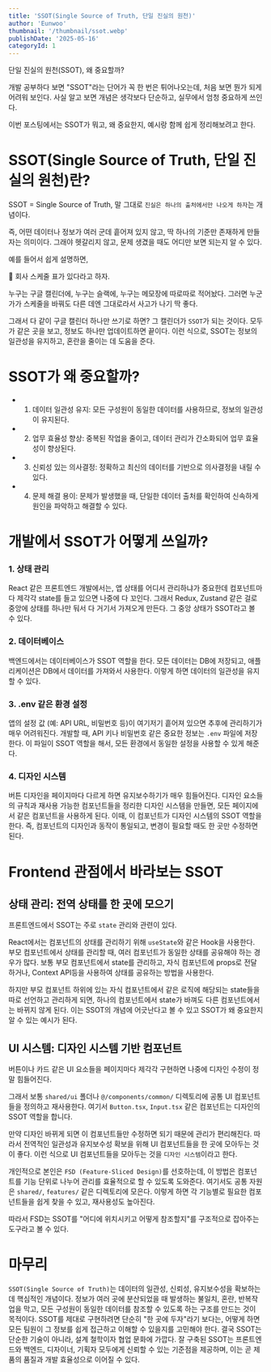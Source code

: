 ```yaml
---
title: 'SSOT(Single Source of Truth, 단일 진실의 원천)'
author: 'Eunwoo'
thumbnail: '/thumbnail/ssot.webp'
publishDate: '2025-05-16'
categoryId: 1
---
```


단일 진실의 원천(SSOT), 왜 중요할까?

개발 공부하다 보면 "SSOT"라는 단어가 꼭 한 번은 튀어나오는데, 처음 보면 뭔가 되게 어려워 보인다.
사실 알고 보면 개념은 생각보다 단순하고, 실무에서 엄청 중요하게 쓰인다.

이번 포스팅에서는 SSOT가 뭐고, 왜 중요한지, 예시랑 함께 쉽게 정리해보려고 한다.

# SSOT(Single Source of Truth, 단일 진실의 원천)란?

SSOT = Single Source of Truth, 말 그대로 `진실은 하나의 출처에서만 나오게 하자`는 개념이다.

즉, 어떤 데이터나 정보가 여러 군데 흩어져 있지 않고, 딱 하나의 기준만 존재하게 만들자는 의미이다.
그래야 헷갈리지 않고, 문제 생겼을 때도 어디만 보면 되는지 알 수 있다.

예를 들어서 쉽게 설명하면,

📅 회사 스케줄 표가 있다라고 하자.

누구는 구글 캘린더에, 누구는 슬랙에, 누구는 메모장에 따로따로 적어놨다. 그러면 누군가가 스케줄을 바꿔도 다른 데엔 그대로라서 사고가 나기 딱 좋다.

그래서 다 같이 구글 캘린더 하나만 쓰기로 하면? 그 캘린더가 `SSOT`가 되는 것이다.
모두가 같은 곳을 보고, 정보도 하나만 업데이트하면 끝이다.
이런 식으로, SSOT는 정보의 일관성을 유지하고, 혼란을 줄이는 데 도움을 준다.

# SSOT가 왜 중요할까?

- 1. 데이터 일관성 유지: 모든 구성원이 동일한 데이터를 사용하므로, 정보의 일관성이 유지된다.
- 2. 업무 효율성 향상: 중복된 작업을 줄이고, 데이터 관리가 간소화되어 업무 효율성이 향상된다.
- 3. 신뢰성 있는 의사결정: 정확하고 최신의 데이터를 기반으로 의사결정을 내릴 수 있다.
- 4. 문제 해결 용이: 문제가 발생했을 때, 단일한 데이터 출처를 확인하여 신속하게 원인을 파악하고 해결할 수 있다.

# 개발에서 SSOT가 어떻게 쓰일까?

### 1. 상태 관리

React 같은 프론트엔드 개발에서는, 앱 상태를 어디서 관리하냐가 중요한데 컴포넌트마다 제각각 state를 들고 있으면 나중에 다 꼬인다.
그래서 Redux, Zustand 같은 걸로 중앙에 상태를 하나만 둬서 다 거기서 가져오게 만든다. 그 중앙 상태가 SSOT라고 볼 수 있다.

### 2. 데이터베이스

백엔드에서는 데이터베이스가 SSOT 역할을 한다. 모든 데이터는 DB에 저장되고, 애플리케이션은 DB에서 데이터를 가져와서 사용한다. 이렇게 하면 데이터의 일관성을 유지할 수 있다.

### 3. .env 같은 환경 설정

앱의 설정 값 (예: API URL, 비밀번호 등)이 여기저기 흩어져 있으면 추후에 관리하기가 매우 어려워진다. 개발할 때, API 키나 비밀번호 같은 중요한 정보는 `.env` 파일에 저장한다. 이 파일이 SSOT 역할을 해서, 모든 환경에서 동일한 설정을 사용할 수 있게 해준다.

### 4. 디자인 시스템

버튼 디자인을 페이지마다 다르게 하면 유지보수하기가 매우 힘들어진다. 디자인 요소들의 규칙과 재사용 가능한 컴포넌트들을 정리한 디자인 시스템을 만들면, 모든 페이지에서 같은 컴포넌트을 사용하게 된다.
이때, 이 컴포넌트가 디자인 시스템의 SSOT 역할을 한다. 즉, 컴포넌트의 디자인과 동작이 통일되고, 변경이 필요할 때도 한 곳만 수정하면 된다.

# Frontend 관점에서 바라보는 SSOT

## 상태 관리: 전역 상태를 한 곳에 모으기

프론트엔드에서 SSOT는 주로 `state` 관리와 관련이 있다.

React에서는 컴포넌트의 상태를 관리하기 위해 `useState`와 같은 Hook을 사용한다.
부모 컴포넌트에서 상태를 관리할 때, 여러 컴포넌트가 동일한 상태를 공유해야 하는 경우가 많다.
보통 부모 컴포넌트에서 state를 관리하고, 자식 컴포넌트에 props로 전달하거나, Context API등을 사용하여 상태를 공유하는 방법을 사용한다.

하지만 부모 컴포넌트 하위에 있는 자식 컴포넌트에서 같은 로직에 해당되는 state들을 따로 선언하고 관리하게 되면, 하나의 컴포넌트에서 state가 바껴도 다른 컴포넌트에서는 바뀌지 않게 된다.
이는 SSOT의 개념에 어긋난다고 볼 수 있고 SSOT가 왜 중요한지 알 수 있는 예시가 된다.

## UI 시스템: 디자인 시스템 기반 컴포넌트

버튼이나 카드 같은 UI 요소들을 페이지마다 제각각 구현하면 나중에 디자인 수정이 정말 힘들어진다.

그래서 보통 `shared/ui` 폴더나 `@/components/common/` 디렉토리에 공통 UI 컴포넌트들을 정의하고 재사용한다.
여기서 `Button.tsx`, `Input.tsx` 같은 컴포넌트는 디자인의 SSOT 역할을 합니다.

만약 디자인 바뀌게 되면 이 컴포넌트들만 수정하면 되기 때문에 관리가 편리해진다.
따라서 전역적인 일관성과 유지보수성 확보을 위해 UI 컴포넌트들을 한 곳에 모아두는 것이 좋다.
이런 식으로 UI 컴포넌트들을 모아두는 것을 `디자인 시스템`이라고 한다.

개인적으로 본인은 `FSD (Feature-Sliced Design)`를 선호하는데, 이 방법은 컴포넌트를 기능 단위로 나누어 관리를 효율적으로 할 수 있도록 도와준다.
여기서도 공통 자원은 `shared/`, `features/` 같은 디렉토리에 모은다.
이렇게 하면 각 기능별로 필요한 컴포넌트들을 쉽게 찾을 수 있고, 재사용성도 높아진다.

따라서 FSD는 SSOT를 "어디에 위치시키고 어떻게 참조할지"를 구조적으로 잡아주는 도구라고 볼 수 있다.

# 마무리

`SSOT(Single Source of Truth)`는 데이터의 일관성, 신뢰성, 유지보수성을 확보하는 데 핵심적인 개념이다.
정보가 여러 곳에 분산되었을 때 발생하는 불일치, 혼란, 반복작업을 막고, 모든 구성원이 동일한 데이터를 참조할 수 있도록 하는 구조를 만드는 것이 목적이다.
SSOT를 제대로 구현하려면 단순히 "한 곳에 두자"라기 보다는, 어떻게 하면 모든 팀원이 그 정보를 쉽게 접근하고 이해할 수 있을지를 고민해야 한다.
결국 SSOT는 단순한 기술이 아니라, 설계 철학이자 협업 문화에 가깝다.
잘 구축된 SSOT는 프론트엔드와 백엔드, 디자이너, 기획자 모두에게 신뢰할 수 있는 기준점을 제공하며, 이는 곧 제품의 품질과 개발 효율성으로 이어질 수 있다.
